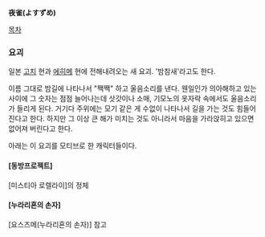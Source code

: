 '''夜雀(よすずめ)'''

[[목차]]

=== 요괴 ===
일본 [[고치]] 현과 [[에히메]] 현에 전해내려오는 새 요괴. '밤참새'라고도 한다.

이름 그대로 밤길에 나타나서 "짹짹" 하고 울음소리를 낸다. 웬일인가 의아해하고 있는 사이에 그 숫자는 점점 늘어나는데 삿갓이나 소매, 기모노의 옷자락 속에서도 울음소리가 들리게 된다. 거기다 주위에는 모기 같은 게 수없이 나타나서 길을 가는 것도 힘들어진다고 한다. 하지만 그 이상 큰 해가 미치는 것도 아니라서 마음을 가라앉히고 있으면 없어져 버린다고 한다.

아래는 이 요괴를 모티브로 한 캐릭터들이다.

==== [동방프로젝트] ====
[미스티아 로렐라이]의 정체

==== [누라리횬의 손자] ====
[요스즈메(누라리횬의 손자)] 참고
